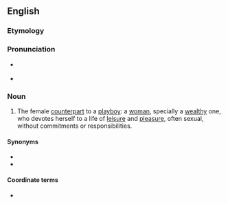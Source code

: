 ==English==

===Etymology===
{{compound|en|play|girl}}

===Pronunciation===
* {{a|RP}} {{IPA|en|/ˈpleɪˌɡɜːl/}}
* {{a|GenAm}} {{IPA|en|/ˈpleɪˌɡɝl/}}

===Noun===
{{en-noun}}

# The female [[counterpart]] to a [[playboy]]: a [[woman]], specially a [[wealthy]] one, who devotes herself to a life of [[leisure]] and [[pleasure]], often sexual, without commitments or responsibilities.

====Synonyms====
* {{l|en|hedonist}}
* {{l|en|valley girl}}

====Coordinate terms====
* {{l|en|playboy}}

{{C|en|Female people}}